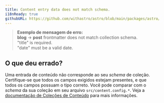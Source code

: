 ```yaml
---
title: Content entry data does not match schema.
i18nReady: true
githubURL: https://github.com/withastro/astro/blob/main/packages/astro/src/core/errors/errors-data.ts
---
```


> **Exemplo de mensagem de erro:**<br/>
**blog** → **post** frontmatter does not match collection schema.<br/>
"title" is required.<br/>
"date" must be a valid date.

## O que deu errado?
Uma entrada de conteúdo não corresponde ao seu _schema_ de coleção.
Certifique-se que todos os campos exigidos estejam presentes, e que todos os campos possuam o tipo correto.
Você pode comparar com o _schema_ da sua coleção em seu arquivo `src/content.config.*`.
Veja a [documentação de Coleções de Conteúdo](/pt-br/guides/content-collections/) para mais informações.
